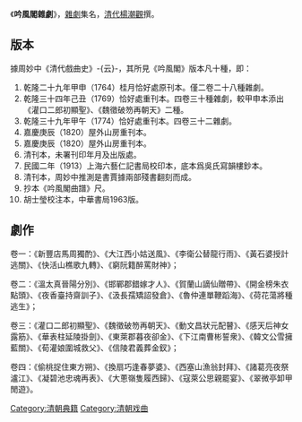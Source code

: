{{expand|time=2017-02-18T00:50:38+00:00}}
{{unreferenced|time=2017-02-18T00:50:38+00:00}}
《'''吟風閣雜劇'''》，[[雜劇|雜劇]]集名，[[清代|清代]][[楊潮觀|楊潮觀]]撰。

== 版本 ==
據周妙中《清代戲曲史》-{云}-，其所見《吟風閣》版本凡十種，即：
# 乾隆二十九年甲申（1764）桂月恰好處原刊本。僅二卷二十八種雜劇。
# 乾隆三十四年己丑（1769）恰好處重刊本。四卷三十種雜劇，較甲申本添出《灌口二郎初顯聖》、《魏徵破笏再朝天》二種。
# 乾隆三十九年甲午（1774）恰好處重刊本。四卷三十二雜劇。
# 嘉慶庚辰（1820）屋外山房重刊本。
# 嘉慶庚辰（1820）屋外山房重刊本。
# 清刊本，未署刊印年月及出版處。
# 民國二年（1913）上海六藝仁記書局校印本，底本爲吳氏寫韻樓鈔本。
# 清刊本，周妙中推測是書賈據兩部殘書翻刻而成。
# 抄本《吟風閣曲譜》尺。
# 胡士瑩校注本，中華書局1963版。

== 劇作 ==
卷一：《新豐店馬周獨酌》、《大江西小姑送風》、《李衛公替龍行雨》、《黃石婆授計逃關》、《快活山樵歌九轉》、《窮阮籍醉罵財神》；

卷二：《溫太真晉陽分別》、《邯鄲郡錯嫁才人》、《賀蘭山謫仙贈帶》、《開金榜朱衣點頭》、《夜香臺持齋訓子》、《汲長孺矯詔發倉》、《魯仲連單鞭蹈海》、《荷花蕩將種逃生》；

卷三：《灌口二郎初顯聖》、《魏徵破笏再朝天》、《動文昌狀元配瞽》、《感天后神女露筋》、《華表柱延陵掛劍》、《東萊郡暮夜卻金》、《下江南曹彬誓衆》、《韓文公雪擁藍關》、《荀灌娘圍城救父》、《信陵君義葬金釵》；

卷四：《偷桃捉住東方朔》、《換扇巧逢春夢婆》、《西塞山漁翁封拜》、《諸葛亮夜祭瀘江》、《凝碧池忠魂再表》、《大蔥嶺隻履西歸》、《寇萊公思親罷宴》、《翠微亭卸甲閒遊》。

[[Category:清朝典籍|Category:清朝典籍]]
[[Category:清朝戏曲|Category:清朝戏曲]]
